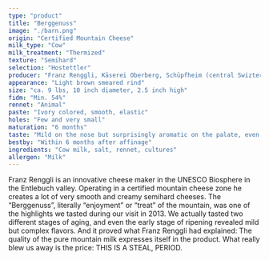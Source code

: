 ```yaml
---
type: "product"
title: "Berggenuss"
image: "./barn.png"
origin: "Certified Mountain Cheese"
milk_type: "Cow"
milk_treatment: "Thermized"
texture: "Semihard"
selection: "Hostettler"
producer: "Franz Renggli, Käserei Oberberg, Schüpfheim (central Swizterland)"
appearance: "Light brown smeared rind"
size: "ca. 9 lbs, 10 inch diameter, 2.5 inch high"
fidm: "Min. 54%"
rennet: "Animal"
paste: "Ivory colored, smooth, elastic"
holes: "Few and very small"
maturation: "6 months"
taste: "Mild on the nose but surprisingly aromatic on the palate, even a bit spicy with age"
bestby: "Within 6 months after affinage"
ingredients: "Cow milk, salt, rennet, cultures"
allergen: "Milk"
---
```


Franz Renggli is an innovative cheese maker in the UNESCO Biosphere in the Entlebuch valley. Operating in a certified mountain cheese zone he creates a lot of very smooth and creamy semihard cheeses. The “Berggenuss”, literally “enjoyment” or “treat” of the mountain, was one of the highlights we tasted during our visit in 2013. We actually tasted two different stages of aging, and even the early stage of ripening revealed mild but complex flavors. And it proved what Franz Renggli had explained: The quality of the pure mountain milk expresses itself in the product.
What really blew us away is the price: THIS IS A STEAL, PERIOD.